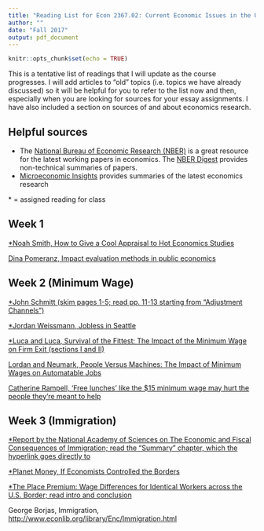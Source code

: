 ```yaml
---
title: "Reading List for Econ 2367.02: Current Economic Issues in the U.S."
author: ""
date: "Fall 2017"
output: pdf_document
---
```


```r
knitr::opts_chunk$set(echo = TRUE)
```

This is a tentative list of readings that I will update as the course progresses. I will add articles to "old" topics (i.e. topics we have already discussed) so it will be helpful for you to refer to the list now and then, especially when you are looking for sources for your essay assignments. I have also included a section on sources of and about economics research. 

## Helpful sources

- The [National Bureau of Economic Research (NBER)](www.nber.org) is a great resource for the latest working papers in economics. The [NBER Digest](http://www.nber.org/digest/) provides non-technical summaries of papers. 
- [Microeconomic Insights](http://microeconomicinsights.org/) provides summaries of the latest economics research

\* = assigned reading for class

## Week 1

[\*Noah Smith, How to Give a Cool Appraisal to Hot Economics Studies](https://www.bloomberg.com/view/articles/2017-03-21/how-to-give-a-cool-appraisal-to-hot-economics-studies)

[Dina Pomeranz, Impact evaluation methods in public economics](https://www.zora.uzh.ch/id/eprint/136558/1/Pomeranz_Impact-Evaluation-Methods-final.pdf)

## Week 2 (Minimum Wage)

[\*John Schmitt (skim pages 1-5; read pp. 11-13 starting from "Adjustment Channels")](http://cepr.net/documents/publications/min-wage-2013-02.pdf)

[\*Jordan Weissmann, Jobless in Seattle](http://www.slate.com/articles/business/moneybox/2014/05/seattle_might_raise_its_minimum_wage_to_15_this_is_not_a_good_idea.html)

[\*Luca and Luca, Survival of the Fittest: The Impact of the Minimum Wage on Firm Exit (sections I and II)](http://www.hbs.edu/faculty/Publication%20Files/MW_Exit_7a89f82f-b2fa-42f2-9a0e-f8a61e95b679.pdf)

[Lordan and Neumark, People Versus Machines: The Impact of Minimum Wages on Automatable Jobs](http://nber.org/papers/w23667)

[Catherine Rampell, 'Free lunches' like the $15 minimum wage may hurt the people they’re meant to help](https://www.washingtonpost.com/opinions/free-lunches-like-the-15-minimum-wage-may-hurt-the-people-theyre-meant-to-help/2017/08/07/d55e8476-7bad-11e7-9d08-b79f191668ed_story.html)

## Week 3 (Immigration)

[\*Report by the National Academy of Sciences on The Economic and Fiscal Consequences of Immigration; read the "Summary" chapter, which the hyperlink goes directly to](https://www.nap.edu/read/23550/chapter/2)

[\*Planet Money, If Economists Controlled the Borders](http://www.npr.org/blogs/money/2014/04/02/298383246/episode-436-if-economists-controlled-the-borders)

[\*The Place Premium: Wage Differences for Identical Workers across the U.S. Border; read intro and conclusion](https://www.cgdev.org/sites/default/files/16352_file_CMP_place_premium_148.pdf)

George Borjas, Immigration, [http://www.econlib.org/library/Enc/Immigration.html](http://www.econlib.org/library/Enc/Immigration.html)

<!--
## Week 4 ()

## Week 12 (Matching)

Econtalk, Alvin Roth on Matching Markets (listen up to 34:19 on kidney exchange) [http://www.econtalk.org/archives/2015/07/alvin_roth_on_m.html](http://www.econtalk.org/archives/2015/07/alvin_roth_on_m.html)
-->